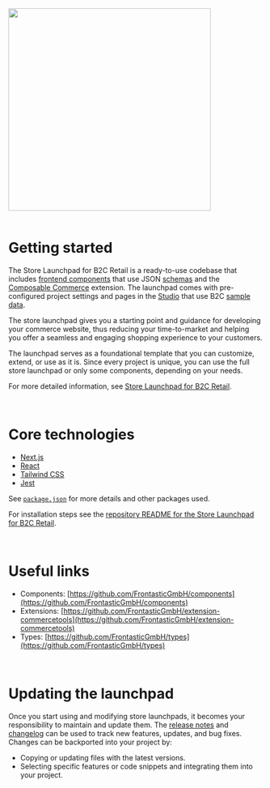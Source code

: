 
<Meta title="Introduction" />

<div data-theme="default">
  <img src="https://res.cloudinary.com/dlwdq84ig/image/upload/w_1920,q_auto,c_scale/kp6wm6i2n15ofmuwlxu7" width="400" />

  <br />
  <br />

  # Getting started

  The Store Launchpad for B2C Retail is a ready-to-use codebase that includes [frontend components](https://docs.commercetools.com/frontend-getting-started/development-concepts#components) that use JSON [schemas](https://docs.commercetools.com/frontend-development/schemas) and the [Composable Commerce](https://docs.commercetools.com/frontend-development/using-the-commercetools-extension) extension. The launchpad comes with pre-configured project settings and pages in the [Studio](https://docs.commercetools.com/frontend-studio/) that use B2C [sample data](https://docs.commercetools.com/getting-started/explore-b2c-sample-data).

  The store launchpad gives you a starting point and guidance for developing your commerce website, thus reducing your time-to-market and helping you offer a seamless and engaging shopping experience to your customers.

  The launchpad serves as a foundational template that you can customize, extend, or use as it is. Since every project is unique, you can use the full store launchpad or only some components, depending on your needs.

  For more detailed information, see [Store Launchpad for B2C Retail](https://docs.commercetools.com/frontend-development/b2c-store-launchpad-overview).

  <br />

  # Core technologies

  * [Next.js](https://nextjs.org/)
  * [React](https://react.dev/)
  * [Tailwind CSS](https://tailwindcss.com/)
  * [Jest](https://jestjs.io/)

  See [`package.json`](https://github.com/FrontasticGmbH/components/blob/master/package.json) for more details and other packages used.

  For installation steps see the [repository README for the Store Launchpad for B2C Retail](https://github.com/FrontasticGmbH/components/tree/master?tab=readme-ov-file#frontastic-nextjs-starter).

  <br />

  # Useful links

  * Components: [https://github.com/FrontasticGmbH/components](https://github.com/FrontasticGmbH/components)
  * Extensions: [https://github.com/FrontasticGmbH/extension-commercetools](https://github.com/FrontasticGmbH/extension-commercetools)
  * Types: [https://github.com/FrontasticGmbH/types](https://github.com/FrontasticGmbH/types)

  <br />

  # Updating the launchpad

  Once you start using and modifying store launchpads, it becomes your responsibility to maintain and update them. The [release notes](https://docs.commercetools.com/docs/release-notes?topics=Store+launchpads&productArea=Frontend+Development&tab=product&product=Frontend) and [changelog](https://github.com/FrontasticGmbH/components/blob/master/CHANGELOG.md) can be used to track new features, updates, and bug fixes. Changes can be backported into your project by:

  * Copying or updating files with the latest versions.
  * Selecting specific features or code snippets and integrating them into your project.
</div>

